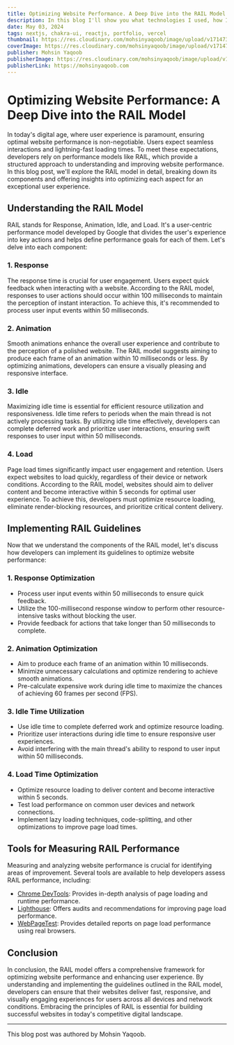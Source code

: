 ```yaml
---
title: Optimizing Website Performance. A Deep Dive into the RAIL Model.
description: In this blog I'll show you what technologies I used, how I structured the portfolio and why I did it the way I did it.
date: May 03, 2024
tags: nextjs, chakra-ui, reactjs, portfolio, vercel
thumbnail: https://res.cloudinary.com/mohsinyaqoob/image/upload/v1714739912/Frame_4.png
coverImage: https://res.cloudinary.com/mohsinyaqoob/image/upload/v1714739126/rail-model-mohsin-yaqoob.png
publisher: Mohsin Yaqoob
publisherImage: https://res.cloudinary.com/mohsinyaqoob/image/upload/v1664363386/mohsinyaqoob.com/mohsin-yaqoob-com-blog-picture.png
publisherLink: https://mohsinyaqoob.com
---
```


# Optimizing Website Performance: A Deep Dive into the RAIL Model

In today's digital age, where user experience is paramount, ensuring optimal website performance is non-negotiable. Users expect seamless interactions and lightning-fast loading times. To meet these expectations, developers rely on performance models like RAIL, which provide a structured approach to understanding and improving website performance. In this blog post, we'll explore the RAIL model in detail, breaking down its components and offering insights into optimizing each aspect for an exceptional user experience.

## Understanding the RAIL Model

RAIL stands for Response, Animation, Idle, and Load. It's a user-centric performance model developed by Google that divides the user's experience into key actions and helps define performance goals for each of them. Let's delve into each component:

### 1. Response

The response time is crucial for user engagement. Users expect quick feedback when interacting with a website. According to the RAIL model, responses to user actions should occur within 100 milliseconds to maintain the perception of instant interaction. To achieve this, it's recommended to process user input events within 50 milliseconds.

### 2. Animation

Smooth animations enhance the overall user experience and contribute to the perception of a polished website. The RAIL model suggests aiming to produce each frame of an animation within 10 milliseconds or less. By optimizing animations, developers can ensure a visually pleasing and responsive interface.

### 3. Idle

Maximizing idle time is essential for efficient resource utilization and responsiveness. Idle time refers to periods when the main thread is not actively processing tasks. By utilizing idle time effectively, developers can complete deferred work and prioritize user interactions, ensuring swift responses to user input within 50 milliseconds.

### 4. Load

Page load times significantly impact user engagement and retention. Users expect websites to load quickly, regardless of their device or network conditions. According to the RAIL model, websites should aim to deliver content and become interactive within 5 seconds for optimal user experience. To achieve this, developers must optimize resource loading, eliminate render-blocking resources, and prioritize critical content delivery.

## Implementing RAIL Guidelines

Now that we understand the components of the RAIL model, let's discuss how developers can implement its guidelines to optimize website performance:

### 1. Response Optimization

- Process user input events within 50 milliseconds to ensure quick feedback.
- Utilize the 100-millisecond response window to perform other resource-intensive tasks without blocking the user.
- Provide feedback for actions that take longer than 50 milliseconds to complete.

### 2. Animation Optimization

- Aim to produce each frame of an animation within 10 milliseconds.
- Minimize unnecessary calculations and optimize rendering to achieve smooth animations.
- Pre-calculate expensive work during idle time to maximize the chances of achieving 60 frames per second (FPS).

### 3. Idle Time Utilization

- Use idle time to complete deferred work and optimize resource loading.
- Prioritize user interactions during idle time to ensure responsive user experiences.
- Avoid interfering with the main thread's ability to respond to user input within 50 milliseconds.

### 4. Load Time Optimization

- Optimize resource loading to deliver content and become interactive within 5 seconds.
- Test load performance on common user devices and network connections.
- Implement lazy loading techniques, code-splitting, and other optimizations to improve page load times.

## Tools for Measuring RAIL Performance

Measuring and analyzing website performance is crucial for identifying areas of improvement. Several tools are available to help developers assess RAIL performance, including:

- [Chrome DevTools](https://developer.chrome.com/docs/devtools/): Provides in-depth analysis of page loading and runtime performance.
- [Lighthouse](https://developers.google.com/web/tools/lighthouse): Offers audits and recommendations for improving page load performance.
- [WebPageTest](https://www.webpagetest.org/): Provides detailed reports on page load performance using real browsers.

## Conclusion

In conclusion, the RAIL model offers a comprehensive framework for optimizing website performance and enhancing user experience. By understanding and implementing the guidelines outlined in the RAIL model, developers can ensure that their websites deliver fast, responsive, and visually engaging experiences for users across all devices and network conditions. Embracing the principles of RAIL is essential for building successful websites in today's competitive digital landscape.

---
This blog post was authored by Mohsin Yaqoob.
